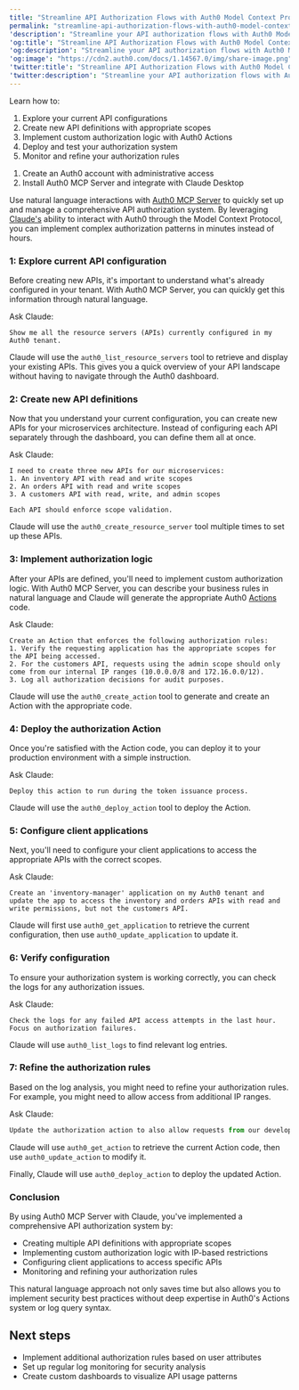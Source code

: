 ```yaml
---
title: "Streamline API Authorization Flows with Auth0 Model Context Protocol (MCP) Server"
permalink: "streamline-api-authorization-flows-with-auth0-model-context-protocol-mcp"
'description': "Streamline your API authorization flows with Auth0 Model Context Protocol (MCP) Server."
'og:title': "Streamline API Authorization Flows with Auth0 Model Context Protocol (MCP) Server"
'og:description': "Streamline your API authorization flows with Auth0 Model Context Protocol (MCP) Server."
'og:image': "https://cdn2.auth0.com/docs/1.14567.0/img/share-image.png"
'twitter:title': "Streamline API Authorization Flows with Auth0 Model Context Protocol (MCP) Server"
'twitter:description': "Streamline your API authorization flows with Auth0 Model Context Protocol (MCP) Server."
---
```


<Card title="Overview">

Learn how to:

1. Explore your current API configurations
2. Create new API definitions with appropriate scopes
3. Implement custom authorization logic with Auth0 Actions
4. Deploy and test your authorization system
5. Monitor and refine your authorization rules

</Card>

<Card title="Before you start">

1. Create an Auth0 account with administrative access
2. Install Auth0 MCP Server and integrate with Claude Desktop

</Card>

Use natural language interactions with [Auth0 MCP Server](/ja-jp/get-started/auth0-mcp-server) to quickly set up and manage a comprehensive API authorization system. By leveraging [Claude's](https://claude.ai/) ability to interact with Auth0 through the Model Context Protocol, you can implement complex authorization patterns in minutes instead of hours.

### 1: Explore current API configuration

Before creating new APIs, it's important to understand what's already configured in your tenant. With Auth0 MCP Server, you can quickly get this information through natural language.

Ask Claude:

``` lines
Show me all the resource servers (APIs) currently configured in my Auth0 tenant.
```

Claude will use the `auth0_list_resource_servers` tool to retrieve and display your existing APIs. This gives you a quick overview of your API landscape without having to navigate through the <Tooltip data-tooltip-id="react-containers-DefinitionTooltip-0" href="/ja-jp/glossary?term=auth0-dashboard" tip="Auth0 Dashboard: サービスを構成するためのAuth0の主製品。" cta="用語集の表示">Auth0 dashboard</Tooltip>.

### 2: Create new API definitions

Now that you understand your current configuration, you can create new APIs for your microservices architecture. Instead of configuring each API separately through the dashboard, you can define them all at once.

Ask Claude:

``` lines
I need to create three new APIs for our microservices:
1. An inventory API with read and write scopes
2. An orders API with read and write scopes
3. A customers API with read, write, and admin scopes

Each API should enforce scope validation.
```

Claude will use the `auth0_create_resource_server` tool multiple times to set up these APIs.

### 3: Implement authorization logic

After your APIs are defined, you'll need to implement custom authorization logic. With Auth0 MCP Server, you can describe your business rules in natural language and Claude will generate the appropriate Auth0 [Actions](/ja-jp/customize/actions) code.

Ask Claude:

``` lines
Create an Action that enforces the following authorization rules:
1. Verify the requesting application has the appropriate scopes for the API being accessed.
2. For the customers API, requests using the admin scope should only come from our internal IP ranges (10.0.0.0/8 and 172.16.0.0/12).
3. Log all authorization decisions for audit purposes.
```

Claude will use the `auth0_create_action` tool to generate and create an Action with the appropriate code.

### 4: Deploy the authorization Action

Once you're satisfied with the Action code, you can deploy it to your production environment with a simple instruction.

Ask Claude:

``` lines
Deploy this action to run during the token issuance process.
```

Claude will use the `auth0_deploy_action` tool to deploy the Action.

### 5: Configure client applications

Next, you'll need to configure your client applications to access the appropriate APIs with the correct scopes.

Ask Claude:

``` lines
Create an 'inventory-manager' application on my Auth0 tenant and update the app to access the inventory and orders APIs with read and write permissions, but not the customers API.
```

Claude will first use `auth0_get_application` to retrieve the current configuration, then use `auth0_update_application` to update it.

### 6: Verify configuration

To ensure your authorization system is working correctly, you can check the logs for any authorization issues.

Ask Claude:

``` lines
Check the logs for any failed API access attempts in the last hour. Focus on authorization failures.
```

Claude will use `auth0_list_logs` to find relevant log entries.

### 7: Refine the authorization rules

Based on the log analysis, you might need to refine your authorization rules. For example, you might need to allow access from additional IP ranges.

Ask Claude:

```python lines
Update the authorization action to also allow requests from our development VPN range 192.168.100.0/24.
```

Claude will use `auth0_get_action` to retrieve the current Action code, then use `auth0_update_action` to modify it.

Finally, Claude will use `auth0_deploy_action` to deploy the updated Action.

### Conclusion

By using Auth0 MCP Server with Claude, you've implemented a comprehensive API authorization system by:

* Creating multiple API definitions with appropriate scopes
* Implementing custom authorization logic with IP-based restrictions
* Configuring client applications to access specific APIs
* Monitoring and refining your authorization rules

This natural language approach not only saves time but also allows you to implement security best practices without deep expertise in Auth0's Actions system or log query syntax.

## Next steps

* Implement additional authorization rules based on user attributes
* Set up regular log monitoring for security analysis
* Create custom dashboards to visualize API usage patterns
